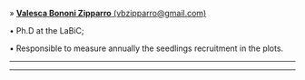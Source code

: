 » [**Valesca Bononi Zipparro** (vbzipparro@gmail.com)](https://www.researchgate.net/scientific-contributions/2030616335_Valesca_B_Zipparro)

• Ph.D at the LaBiC;

• Responsible to measure annually the seedlings recruitment in the plots.

_____________________________________________________________________________________________________

_____________________________________________________________________________________________________